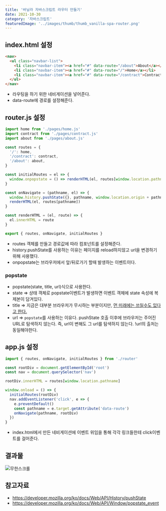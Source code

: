 ```yaml
---
title: '바닐라 자바스크립트 라우터 만들기'
date: 2021-10-30
category: '자바스크립트'
featuredImage: '../images/thumb/thumb_vanilla-spa-router.png'
---
```


## index.html 설정

```html
<nav>
  <ul class="navbar-list">
    <li class="navbar-item"><a href="#" data-route="/about">About</a></li>
    <li class="navbar-item"><a href="#" data-route="/">Home</a></li>
    <li class="navbar-item"><a href="#" data-route="/contract">Contract</a></li>
  </ul>
</nav>
```

- 라우팅을 하기 위한 네비게이션을 넣어준다.
- data-route에 경로를 설정해준다.

## router.js 설정

```javascript
import home from './pages/home.js'
import contract from './pages/contract.js'
import about from './pages/about.js'

const routes = {
  '/': home,
  '/contract': contract,
  '/about': about,
}

const initialRoutes = el => {
  window.onpopstate = () => renderHTML(el, routes[window.location.pathname])
}

const onNavigate = (pathname, el) => {
  window.history.pushState({}, pathname, window.location.origin + pathname)
  renderHTML(el, routes[pathname])
}

const renderHTML = (el, route) => {
  el.innerHTML = route
}

export { routes, onNavigate, initialRoutes }
```

- routes 객체를 만들고 경로값에 따라 컴포넌트를 설정해준다.
- history.pushState를 사용하는 이유는 페이지를 reload하지않고 url을 변경하기 위해 사용했다.
- onpopstate는 브라우저에서 앞/뒤로가기 할때 발생하는 이벤트이다.

### popstate

- popstate(state, title, url)식으로 사용한다.
- state => 상태 객체로 popstate이벤트가 발생하면 이벤트 객체에 state 속성에 복제본이 담겨있다.
- title => 지금은 대부분 브라우저가 무시하는 부분이지만, [먼 미래에는 쓰일수도 있다고 한다.](https://github.com/whatwg/html/issues/2174)
- url => `popstate`를 사용하는 이유다. pushState 호출 이후에 브라우저는 주어진 URL로 탐색하지 않는다.
  즉, url이 변해도 그 url를 탐색하지 않는다. !url의 출처는 동일해야한다.

## app.js 설정

```javascript
import { routes, onNavigate, initialRoutes } from './router'

const rootDiv = document.getElementById('root')
const nav = document.querySelector('nav')

rootDiv.innerHTML = routes[window.location.pathname]

window.onload = () => {
  initialRoutes(rootDiv)
  nav.addEventListener('click', e => {
    e.preventDefault()
    const pathname = e.target.getAttribute('data-route')
    onNavigate(pathname, rootDiv)
  })
}
```

- index.html에서 만든 네비게이션에 이벤트 위임을 통해 각각 링크들한테 click이벤트를 걸어준다.

## 결과물

![무한스크롤](./../images/vanilla-spa-router/vanilla-spa-router01.gif)


## 참고자료

- https://developer.mozilla.org/ko/docs/Web/API/History/pushState
- https://developer.mozilla.org/ko/docs/Web/API/Window/popstate_event
